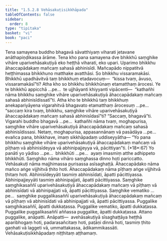 ```yaml
---
title: "1.5.2.8 Vehāsakuṭisikkhāpada"
tableOfContents: false
sidebar:
  order: 8
type: "tipitaka"
basket: "vi"
book: "paci"
---
```



<DynamicBreadcrumb />

<Division number="129" book="paci" e="ch" v="2" p="66">

<Paragraph number="443" book="paci">
Tena samayena buddho bhagavā sāvatthiyaṃ viharati jetavane anāthapiṇḍikassa ārāme. Tena kho pana samayena dve bhikkhū saṃghike vihāre uparivehāsakuṭiyā eko heṭṭhā viharati, eko upari. Uparimo bhikkhu āhaccapādakaṃ mañcaṃ sahasā abhinisīdi. Mañcapādo nippatitvā heṭṭhimassa bhikkhuno matthake avatthāsi. So bhikkhu vissaramakāsi. Bhikkhū upadhāvitvā taṃ bhikkhuṃ etadavocuṃ—  “kissa tvaṃ, āvuso, vissaramakāsī”ti? Atha kho so bhikkhu bhikkhūnaṃ etamatthaṃ ārocesi. Ye te bhikkhū appicchā …pe…  te ujjhāyanti khiyyanti vipācenti—  “kathañhi nāma bhikkhu saṃghike vihāre uparivehāsakuṭiyā āhaccapādakaṃ mañcaṃ sahasā abhinisīdissatī”ti.
</Paragraph>

<Paragraph number="444" book="paci">
Atha kho te bhikkhū taṃ bhikkhuṃ anekapariyāyena vigarahitvā bhagavato etamatthaṃ ārocesuṃ …pe…  “saccaṃ kira tvaṃ, bhikkhu, saṃghike vihāre uparivehāsakuṭiyā āhaccapādakaṃ mañcaṃ sahasā abhinisīdasī”ti? “Saccaṃ, bhagavā”ti. Vigarahi buddho bhagavā …pe…  kathañhi nāma tvaṃ, moghapurisa, saṃghike vihāre uparivehāsakuṭiyā āhaccapādakaṃ mañcaṃ sahasā abhinisīdissasi. Netaṃ, moghapurisa, appasannānaṃ vā pasādāya …pe…  evañca pana, bhikkhave, imaṃ sikkhāpadaṃ uddiseyyātha—
</Paragraph>

</Division>
<Division number="130" book="paci" e="ch" v="2" p="66">

<Paragraph number="445" book="paci">
<Emphasis>“Yo pana bhikkhu saṃghike vihāre uparivehāsakuṭiyā āhaccapādakaṃ mañcaṃ vā pīṭhaṃ vā abhinisīdeyya vā abhinipajjeyya vā, pācittiyan”</Emphasis>ti. (*18*:<Emphasis>67</Emphasis>)
</Paragraph>

</Division>
<Division number="131" book="paci" e="ch" v="2" p="67">

<Paragraph number="446" book="paci">
<Emphasis>Yo panā</Emphasis>ti yo yādiso …pe…  <Emphasis>bhikkhū</Emphasis>ti …pe…  ayaṃ imasmiṃ atthe adhippeto bhikkhūti.
</Paragraph>

<Paragraph number="447" book="paci">
<Emphasis>Saṃghiko</Emphasis> nāma vihāro saṃghassa dinno hoti pariccatto.
</Paragraph>

<Paragraph number="448" book="paci">
<Emphasis>Vehāsakuṭi</Emphasis> nāma majjhimassa purisassa asīsaghaṭṭā.
</Paragraph>

<Paragraph number="449" book="paci">
<Emphasis>Āhaccapādako</Emphasis> nāma <Emphasis>mañco</Emphasis> aṅge vijjhitvā ṭhito hoti.
</Paragraph>

<Paragraph number="450" book="paci">
<Emphasis>Āhaccapādakaṃ</Emphasis> nāma <Emphasis>pīṭhaṃ</Emphasis> aṅge vijjhitvā ṭhitaṃ hoti.
</Paragraph>

<Paragraph number="451" book="paci">
<Emphasis>Abhinisīdeyyā</Emphasis>ti tasmiṃ abhinisīdati, āpatti pācittiyassa.
</Paragraph>

<Paragraph number="452" book="paci">
<Emphasis>Abhinipajjeyyā</Emphasis>ti tasmiṃ abhinipajjati, āpatti pācittiyassa.
</Paragraph>

</Division>
<Division number="132" book="paci" e="ch" v="2" p="67">

<Paragraph number="453" book="paci">
Saṃghike saṃghikasaññī uparivehāsakuṭiyā āhaccapādakaṃ mañcaṃ vā pīṭhaṃ vā abhinisīdati vā abhinipajjati vā, āpatti pācittiyassa. Saṃghike vematiko …pe…  saṃghike puggalikasaññī uparivehāsakuṭiyā āhaccapādakaṃ mañcaṃ vā pīṭhaṃ vā abhinisīdati vā abhinipajjati vā, āpatti pācittiyassa.
</Paragraph>

<Paragraph number="454" book="paci">
Puggalike saṃghikasaññī, āpatti dukkaṭassa. Puggalike vematiko, āpatti dukkaṭassa. Puggalike puggalikasaññī aññassa puggalike, āpatti dukkaṭassa. Attano puggalike, anāpatti.
</Paragraph>

</Division>
<Division number="133" book="paci" e="ch" v="2" p="67">

<Paragraph number="455" book="paci">
Anāpatti—  avehāsakuṭiyā sīsaghaṭṭāya heṭṭhā aparibhogaṃ hoti, padarasañcitaṃ hoti, paṭāṇi dinnā hoti, tasmiṃ ṭhito gaṇhati vā laggeti vā, ummattakassa, ādikammikassāti.

</Paragraph>
</Division>

<Paragraph number="456" type="center" book="paci">
Vehāsakuṭisikkhāpadaṃ niṭṭhitaṃ aṭṭhamaṃ.
</Paragraph>